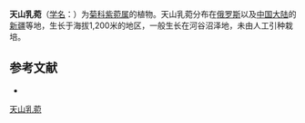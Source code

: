 {{Speciesbox
| name = 天山乳菀
| status = 
| status_system = 
| image =
| genus = Aster
| species = tianshanica
| authority = Novopokr.
}}

'''天山乳菀'''（[[学名|学名]]：{{lang|la|''Aster tianshanica''}}）为[[菊科|菊科]][[紫菀属|紫菀属]]的植物。天山乳菀分布在[[俄罗斯|俄罗斯]]以及[[中国大陆|中国大陆]]的[[新疆|新疆]]等地，生长于海拔1,200米的地区，一般生长在河谷沼泽地，未由人工引种栽培。

== 参考文献 ==
<div class="references-small">
* {{cite web| url =http://www.bioinfo.cn/db05/KmzwSpecies.php?action=view&id=4867| title =天山乳菀| work =《中国高等植物数据库全库》| publisher =中国科学院微生物研究所| author =昆明植物研究所| accessdate =2009-02-25| deadurl =yes| archiveurl =https://web.archive.org/web/20160305101947/http://www.bioinfo.cn/db05/KmzwSpecies.php?action=view&id=4867| archivedate =2016-03-05}}
</div>

[[Category:紫菀属|天山乳菀]]


{{植物小作品}}